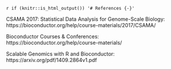 `r if (knitr::is_html_output()) '# References {-}'`

CSAMA 2017: Statistical Data Analysis for Genome-Scale Biology: https://bioconductor.org/help/course-materials/2017/CSAMA/

Bioconductor Courses & Conferences: https://bioconductor.org/help/course-materials/

Scalable Genomics with R and Bioconductor: https://arxiv.org/pdf/1409.2864v1.pdf
